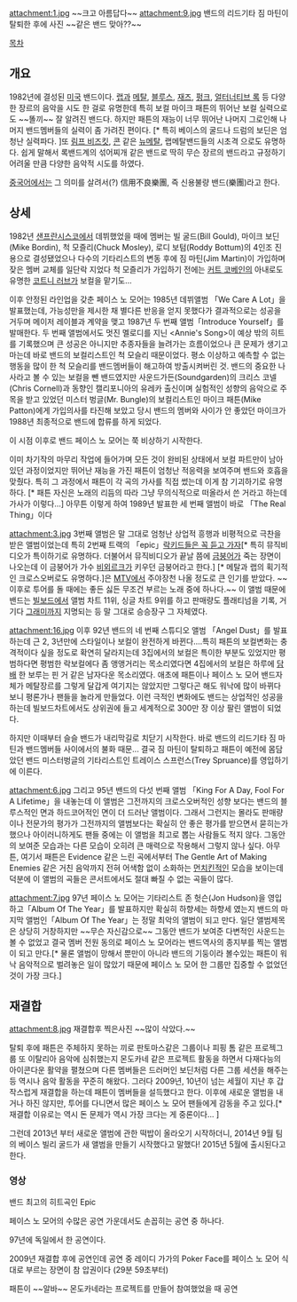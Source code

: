 attachment:1.jpg
~~크고 아름답다~~
attachment:9.jpg
밴드의 리드기타 짐 마틴이 탈퇴한 후에 사진 ~~같은 밴드 맞아??~~

[[목차]]
== 개요 ==
1982년에 결성된 [[미국]] 밴드이다. [[랩]]과 [[메탈]], [[블루스]], [[재즈]], [[펑크]], [[얼터너티브 록]] 등 다양한 장르의 음악을 시도 한 걸로 유명한데 특히 보컬 마이크 패튼의 뛰어난 보컬 실력으로도 ~~똘끼~~ 잘 알려진 밴드다. 하지만 패튼의 재능이 너무 뛰어난 나머지 그로인해 나머지 밴드멤버들의 실력이 좀 가려진 편이다. [* 특히 베이스의 굴드나 드럼의 보딘은 엄청난 실력파다. ]또 [[림프 비즈킷]], [[콘]] 같은 [[뉴메탈]], 랩메탈밴드들의 시초격 으로도 유명하다.
쉽게 말해서 록밴드계의 섞어찌개 같은 밴드로 딱히 무슨 장르의 밴드라고 규정하기 어려울 만큼 다양한 음악적 시도를 하였다.

[[중국어]]에서는 그 의미를 살려서(?) 信用不良樂團, 즉 신용불량 밴드(樂團)라고 한다.
== 상세 ==
1982년 [[샌프란시스코]]에서 데뷔했었을 때에 멤버는 빌 굴드(Bill Gould), 마이크 보딘(Mike Bordin), 척 모즐리(Chuck Mosley), 로디 보텀(Roddy Bottum)의 4인조 진용으로 결성됐었으나 다수의 기타리스트의 변동 후에 짐 마틴(Jim Martin)이 가입하며 잦은 멤버 교체를 일단락 지었다 척 모즐리가 가입하기 전에는 [[커트 코베인]]의 아내로도 유명한 [[코트니 러브]]가 보컬을 맡기도...

이후 안정된 라인업을 갖춘 페이스 노 모어는 1985년 데뷔앨범 「We Care A Lot」을 발표했는데, 가능성만을 제시한 채 별다른 반응을 얻지 못했다가 결과적으로는 성공을 거두며 메이저 레이블과 계약을 맺고 1987년 두 번째 앨범「Introduce Yourself」를 발매한다. 
두 번째 앨범에서도 멋진 멜로디를 지닌 <Annie's Song>이 예상 밖의 히트를 기록했으며 큰 성공은 아니지만 추종자들을 늘려가는 흐름이었으나 큰 문제가 생기고 마는데 바로 밴드의 보컬리스트인 척 모슬리 때문이었다. 평소 이상하고 예측할 수 없는 행동을 많이 한 척 모슬리를 밴드멤버들이 해고하여 방출시켜버린 것.
밴드의 중요한 나사라고 볼 수 있는 보컬을 뺀 밴드였지만 사운드가든(Soundgarden)의 크리스 코넬(Chris Cornell)과 동향인 캘리포니아의 유레카 출신이며 실험적인 성향의 음악으로 주목을 받고 있었던 미스터 벙글(Mr. Bungle)의 보컬리스트인 마이크 패튼(Mike Patton)에게 가입의사를 타진해 보았고 당시 밴드의 멤버와 사이가 안 좋았던 마이크가 1988년 최종적으로 밴드에 합류를 하게 되었다. 

이 시점 이후로 밴드 페이스 노 모어는 쭉 비상하기 시작한다.

이미 차기작의 마무리 작업에 들어가며 모든 것이 완비된 상태에서 보컬 파트만이 남아있던 과정이었지만 뛰어난 재능을 가진 패튼이 엄청난 적응력을 보여주며 밴드와 호흡을 맞췄다. 특히 그 과정에서 패튼이 각 곡의 가사를 직접 썼는데 이게 참 기괴하기로 유명하다. [* 패튼 자신은 노래의 리듬의 따라 그냥 무의식적으로 떠올라서 쓴 거라고 하는데 가사가 이렇다...] 아무튼 이렇게 하여 1989년 발표한 세 번째 앨범이 바로 「The Real Thing」이다

attachment:3.jpg
3번째 앨범은 말 그대로 엄청난 상업적 흥행과 비평적으로 극찬을 받은 앨범이었는데 특히 2번째 트랙의 「epic」[http://www.youtube.com/watch?v=gvbWod95Hpw 락키드들은 꼭 듣고 가자][* 특히 뮤직비디오가 특이하기로 유명하다. 더불어서 뮤직비디오가 끝날 쯤에 [[금붕어]]가 죽는 장면이 나오는데 이 금붕어가 가수 [[비요크|비외르크]]가 키우던 금붕어라고 한다.] [* 메탈과 랩의 획기적인 크로스오버로도 유명하다.]은 [[MTV]]에서 주야장천 나올 정도로 큰 인기를 받았다. ~~이후로 투어를 돌 때에는 좋든 싫든 무조건 부르는 노래 중에 하나다.~~ 이 앨범 때문에 밴드는 [[빌보드]]에서 앨범 차트 11위, 싱글 차트 9위를 하고 판매량도 플래티넘을 기록, 거기다 [[그래미]]까지 지명되는 등 말 그대로 승승장구 그 자체였다.
 
attachment:16.jpg
이후 92년 밴드의 네 번째 스튜디오 앨범 「Angel Dust」를 발표하는데 근 2, 3년만에 스타일이나 보컬이 완전하게 바뀐다....특히 패튼의 보컬변화는 충격적이다 싶을 정도로 확연히 달라지는데 3집에서의 보컬은 특이한 부분도 있었지만 평범하다면 평범한 락보컬에다 좀 앵앵거리는 목소리였다면 4집에서의 보컬은 하루에 [[담배]] 한 보루는 핀 거 같은 남자다운 목소리였다. 애초에 패튼이나 페이스 노 모어 밴드자체가 메탈장르를 그렇게 달갑게 여기지는 않았지만 그렇다곤 해도 워낙에 많이 바뀌다 보니 평론가나 팬들을 놀라게 만들었다. 이런 극적인 변화에도 밴드는 상업적인 성공을 하는데 빌보드차트에서도 상위권에 들고 세계적으로 300만 장 이상 팔린 앨범이 되었다.

하지만 이때부터 슬슬 밴드가 내리막길로 치닫기 시작한다. 바로 밴드의 리드기타 짐 마틴과 밴드멤버들 사이에서의 불화 때문... 결국 짐 마틴이 탈퇴하고 패튼이 예전에 몸담았던 밴드 미스터벙글의 기타리스트인 트레이스 스프런스(Trey Spruance)를 영입하기에 이른다.

attachment:6.jpg
그리고 95년 밴드의 다섯 번째 앨범 「King For A Day, Fool For A Lifetime」을 내놓는데 이 앨범은 그전까지의 크로스오버적인 성향 보다는 밴드의 블루스적인 면과 하드코어적인 면이 더 드러난 앨범이다. 그래서 그런지는 몰라도 판매량이나 전문가의 평가가 그전까지의 앨범보다는 확실히 안 좋은 평가를 받으면서 묻히는가 했으나 아이러니하게도 팬들 중에는 이 앨범을 최고로 뽑는 사람들도 적지 않다. 그동안의 보여준 모습과는 다른 모습이 오히려 큰 매력으로 작용해서 그렇지 않나 싶다. 아무튼, 여기서 패튼은 Evidence 같은 느린 곡에서부터 The Gentle Art of Making Enemies 같은 거친 음악까지 전혀 어색함 없이 소화하는 [[먼치킨]]적인 모습을 보이는데 덕분에 이 앨범의 곡들은 콘서트에서도 절대 빠질 수 없는 곡들이 많다.

attachment:7.jpg
97년 페이스 노 모어는 기타리스트 존 헛슨(Jon Hudson)을 영입하고「Album Of The Year」를 발표하지만 확실히 하향세는 하향세 였는지 밴드의 마지막 앨범인「Album Of The Year」는 정말 최악의 앨범이 되고 만다. 일단 앨범제목은 상당히 거창하지만 ~~무슨 자신감으로~~ 그동안 밴드가 보여준 다변적인 사운드는 볼 수 없었고 결국 멤버 전원 동의로 페이스 노 모어라는 밴드역사의 종지부를 찍는 앨범이 되고 만다.[* 물론 앨범이 망해서 뿐만이 아니라 밴드의 기둥이라 볼수있는 패튼이 워낙 음악적으로 벌려놓은 일이 많았기 때문에 페이스 노 모어 한 그룹만 집중할 수 없었던 것이 가장 크다.]
 
== 재결합 ==

attachment:8.jpg
재결합후 찍은사진 ~~많이 삭았다.~~

탈퇴 후에 패튼은 주체하지 못하는 끼로 판토마스같은 그룹이나 피핑 톰 같은 프로젝그룹 또 이탈리아 음악에 심취했는지 몬도카네 같은 프로젝트 활동을 하면서 다재다능의 아이콘다운 활약을 펼쳤으며 다른 멤버들은 드러머인 보딘처럼 다른 그룹 세션을 해주는 등 역시나 음악 활동을 꾸준히 해왔다. 그러다 2009년, 10년이 넘는 세월이 지난 후 갑작스럽게 재결합을 하는데 패튼이 멤버들을 설득했다고 한다. 이후에 새로운 앨범을 내거나 하진 않지만, 투어를 다니면서 많은 페이스 노 모어 팬들에게 감동을 주고 있다.[* 재결합 이유로는 역시 돈 문제가 역시 가장 크다는 게 중론이다... ]

그런데 2013년 부터 새로운 앨범에 관한 떡밥이 올라오기 시작하더니, 2014년 9월 팀의 베이스 빌리 굴드가 새 앨범을 만들기 시작했다고 말했다! 2015년 5월에 출시된다고 한다.
=== 영상 ===
{{{#!html
<object width="420" height="315"><param name="movie" value="//www.youtube.com/v/8yoABwIlX3s?version=3&amp;hl=ko_KR&amp;rel=0"></param><param name="allowFullScreen" value="true"></param><param name="allowscriptaccess" value="always"></param><embed src="//www.youtube.com/v/8yoABwIlX3s?version=3&amp;hl=ko_KR&amp;rel=0" type="application/x-shockwave-flash" width="420" height="315" allowscriptaccess="always" allowfullscreen="true"></embed></object>
}}}
밴드 최고의 히트곡인 Epic

{{{#!html
 <object width="420" height="315"><param name="movie" value="//www.youtube.com/v/nennHnQiBGo?hl=ko_KR&amp;version=3"></param><param name="allowFullScreen" value="true"></param><param name="allowscriptaccess" value="always"></param><embed src="//www.youtube.com/v/nennHnQiBGo?hl=ko_KR&amp;version=3" type="application/x-shockwave-flash" width="420" height="315" allowscriptaccess="always" allowfullscreen="true"></embed></object>
}}}

페이스 노 모어의 수많은 공연 가운데서도 손꼽히는 공연 중 하나다.

{{{#!html
<object width="560" height="315"><param name="movie" value="//www.youtube.com/v/d7D0P1eWofE?hl=ko_KR&amp;version=3&amp;rel=0"></param><param name="allowFullScreen" value="true"></param><param name="allowscriptaccess" value="always"></param><embed src="//www.youtube.com/v/d7D0P1eWofE?hl=ko_KR&amp;version=3&amp;rel=0" type="application/x-shockwave-flash" width="560" height="315" allowscriptaccess="always" allowfullscreen="true"></embed></object>
}}}
 
97년에 독일에서 한 공연이다. 

{{{#!html
<object width="560" height="315"><param name="movie" value="//www.youtube.com/v/j7nFiNk157o?version=3&amp;hl=ko_KR"></param><param name="allowFullScreen" value="true"></param><param name="allowscriptaccess" value="always"></param><embed src="//www.youtube.com/v/j7nFiNk157o?version=3&amp;hl=ko_KR" type="application/x-shockwave-flash" width="560" height="315" allowscriptaccess="always" allowfullscreen="true"></embed></object>}}}

2009년 재결합 후에 공연인데 공연 중 레이디 가가의 Poker Face를  
페이스 노 모어 식대로 부르는 장면이 참 압권이다 (29분 59초부터)

{{{#!html
 <object width="560" height="315"><param name="movie" value="//www.youtube.com/v/zaUrzMeS4xg?version=3&amp;hl=ko_KR&amp;rel=0"></param><param name="allowFullScreen" value="true"></param><param name="allowscriptaccess" value="always"></param><embed src="//www.youtube.com/v/zaUrzMeS4xg?version=3&amp;hl=ko_KR&amp;rel=0" type="application/x-shockwave-flash" width="560" height="315" allowscriptaccess="always" allowfullscreen="true"></embed></object>.
}}}

패튼이 ~~알바~~ 몬도카네라는 프로젝트를 만들어 참여했었을 때 공연

